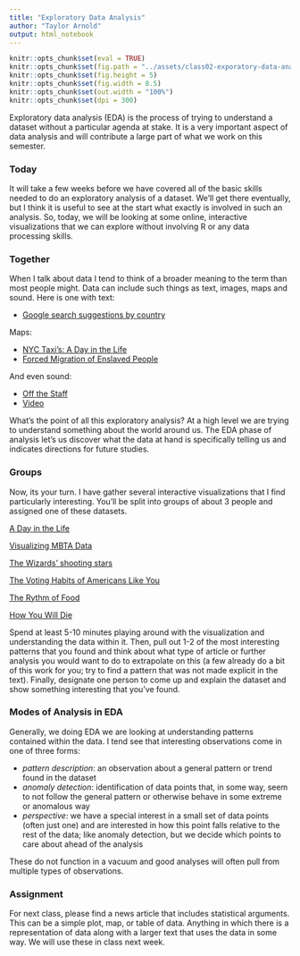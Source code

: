 ```yaml
---
title: "Exploratory Data Analysis"
author: "Taylor Arnold"
output: html_notebook
---
```


```r
knitr::opts_chunk$set(eval = TRUE)
knitr::opts_chunk$set(fig.path = "../assets/class02-exporatory-data-analysis/")
knitr::opts_chunk$set(fig.height = 5)
knitr::opts_chunk$set(fig.width = 8.5)
knitr::opts_chunk$set(out.width = "100%")
knitr::opts_chunk$set(dpi = 300)
```

Exploratory data analysis (EDA) is the process of trying to
understand a dataset without a particular agenda at stake.
It is a very important aspect of data analysis and will contribute
a large part of what we work on this semester.

### Today

It will take a few weeks before we have covered all of the basic
skills needed to do an exploratory analysis of a dataset. We'll get
there eventually, but I think it is useful to see at the start what
exactly is involved in such an analysis. So, today, we will be
looking at some online, interactive visualizations that we can
explore without involving R or any data processing skills.

### Together

When I talk about data I tend to think of a broader meaning to the
term than most people might. Data can include such things as text,
images, maps and sound. Here is one with text:

- [Google search suggestions by country](https://noahveltman.com/suggest/)

Maps:

- [NYC Taxi's: A Day in the Life](http://chriswhong.github.io/nyctaxi/)
- [Forced Migration of Enslaved People](https://dsl.richmond.edu/panorama/forcedmigration/)

And even sound:

- [Off the Staff](https://www.c82.net/offthestaff/)
- [Video](https://www.youtube.com/watch?list=PLw6QMmIiPBlU_dElMDoJn4RUBvpp_bUwi&v=DxkpN4PUOzA)

What's the point of all this exploratory analysis? At a high level
we are trying to understand something about the world around us.
The EDA phase of analysis let's us discover what the data at hand
is specifically telling us and indicates directions for future
studies.

### Groups

Now, its your turn. I have gather several interactive visualizations
that I find particularly interesting. You'll be split into groups of
about 3 people and assigned one of these datasets.

[A Day in the Life](http://flowingdata.com/2015/12/15/a-day-in-the-life-of-americans/)

[Visualizing MBTA Data](http://mbtaviz.github.io/)

[The Wizards’ shooting stars](http://www.washingtonpost.com/wp-srv/special/sports/wizards-shooting-stars/)

[The Voting Habits of Americans Like You](https://www.nytimes.com/interactive/2016/06/10/upshot/voting-habits.html)

[The Rythm of Food](http://rhythm-of-food.net/#explore)

[How You Will Die](http://flowingdata.com/2016/01/19/how-you-will-die/)

Spend at least 5-10 minutes playing around with the visualization and
understanding the data within it. Then, pull out 1-2 of the most
interesting patterns that you found and think about what type of
article or further analysis you would want to do to extrapolate
on this (a few already do a bit of this work for you; try to find
a pattern that was not made explicit in the text). Finally, designate
one person to come up and explain the dataset and show something
interesting that you've found.

### Modes of Analysis in EDA

Generally, we doing EDA we are looking at understanding patterns
contained within the data. I tend see that interesting observations
come in one of three forms:

- *pattern description*: an observation about a general pattern
or trend found in the dataset
- *anomaly detection*: identification of data points that, in some
way, seem to not follow the general pattern or otherwise behave
in some extreme or anomalous way
- *perspective*: we have a special interest in a small set of data
points (often just one) and are interested in how this point falls
relative to the rest of the data; like anomaly detection, but we
decide which points to care about ahead of the analysis

These do not function in a vacuum and good analyses will often pull
from multiple types of observations.

### Assignment

For next class, please find a news article that includes statistical
arguments. This can be a simple plot, map, or table of data. Anything
in which there is a representation of data along with a larger text
that uses the data in some way. We will use these in class next week.



